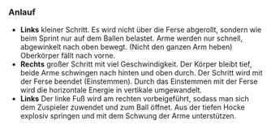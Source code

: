 ### Anlauf

* **Links** kleiner Schritt. Es wird nicht über die Ferse abgerollt, sondern wie beim Sprint nur auf dem Ballen belastet. Arme werden nur schnell, abgewinkelt nach oben bewegt. (Nicht den ganzen Arm heben) Oberkörper fällt nach vorne.
* **Rechts** großer Schritt mit viel Geschwindigkeit. Der Körper bleibt tief, beide Arme schwingen nach hinten und oben durch. Der Schritt wird mit der Ferse beendet (Einstemmen). Durch das Einstemmen mit der Ferse wird die horizontale Energie in vertikale umgewandelt.
* **Links** Der linke Fuß wird am rechten vorbeigeführt, sodass man sich dem Zuspieler zuwendet und zum Ball öffnet. Aus der tiefen Hocke explosiv springen und mit dem Schwung der Arme unterstützen.